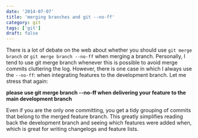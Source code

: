 ```yaml
---
date: '2014-07-07'
title: 'merging branches and git --no-ff'
category: git
tags: ['git']
draft: false
---
```


There is a lot of debate on the web about whether you should use `git merge branch` or `git merge branch --no-ff` when merging a branch. Personally, I tend to use git merge branch whenever this is possible to avoid merge commits cluttering the log. However, there is one case in which I always use the `--no-ff`: when integrating features to the development branch. Let me stress that again:

**please use git merge branch --no-ff when delivering your feature to the main development branch**

Even if you are the only one committing, you get a tidy grouping of commits that belong to the merged feature branch. This greatly simplifies reading back the development branch and seeing which features were added when, which is great for writing changelogs and feature lists.
